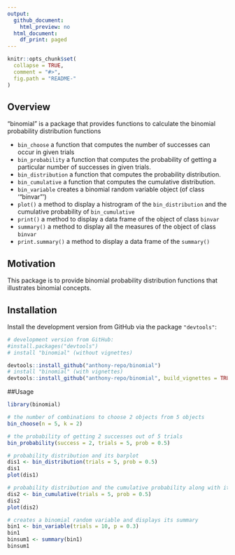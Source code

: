 ```yaml
---
output:
  github_document:
    html_preview: no
  html_document:
    df_print: paged
---
```



```r
knitr::opts_chunk$set(
  collapse = TRUE,
  comment = "#>",
  fig.path = "README-"
)
```

## Overview

"binomial" is a package that provides functions to calculate the binomial probability distribution functions


* `bin_choose`  a function that computes the number of successes can occur in given trials
* `bin_probability`  a function that computes the probability of getting a particular number of successes in given trials.
* `bin_distribution`  a function that computes the probability distribution.
* `bin_cumulative` a function that computes the cumulative distribution.
* `bin_variable` creates a binomial random variable object (of class '"binvar"')
* `plot()` a method to display a histrogram of the `bin_distribution` and the cumulative probability of `bin_cumulative`
* `print()` a method to display a data frame of the object of class `binvar` 
* `summary()` a method to display all the measures of the object of class `binvar`
* `print.summary()` a method to display a data frame of the `summary()`


## Motivation

This package is to provide binomial probability distribution functions that illustrates binomial concepts. 


## Installation

Install the development version from GitHub via the package `"devtools"`:

```r


# development version from GitHub:
#install.packages("devtools") 
# install "binomial" (without vignettes)

devtools::install_github("anthony-repo/binomial")
# install "binomial" (with vignettes)
devtools::install_github("anthony-repo/binomial", build_vignettes = TRUE)


```


##Usage 

```r

library(binomial)

# the number of combinations to choose 2 objects from 5 objects
bin_choose(n = 5, k = 2)

# the probability of getting 2 successes out of 5 trials
bin_probability(success = 2, trials = 5, prob = 0.5)

# probability distribution and its barplot
dis1 <- bin_distribution(trials = 5, prob = 0.5)
dis1
plot(dis1)

# probability distribution and the cumulative probability along with its graph
dis2 <- bin_cumulative(trials = 5, prob = 0.5)
dis2
plot(dis2)

# creates a binomial random variable and displays its summary
bin1 <- bin_variable(trials = 10, p = 0.3)
bin1
binsum1 <- summary(bin1)
binsum1


```


